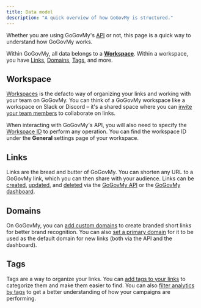 ```yaml
---
title: Data model
description: "A quick overview of how GoGovMy is structured."
---
```



Whether you are using GoGovMy's [API](/api-reference/introduction) or not, this page is a quick way to understand how GoGovMy works.

Within GoGovMy, all data belongs to a [**Workspace**](#workspace). Within a workspace, you have [Links](#links), [Domains](#domains), [Tags](#tags), and more.

## Workspace

[Workspaces](https://dub.co/help/article/what-is-a-workspace) is the defacto way of organizing your links and working with your team on GoGovMy. You can think of a GoGovMy workspace like a workspace on Slack or Discord – it's a shared space where you can [invite your team members](https://dub.co/help/article/how-to-invite-teammates) to collaborate on links.

When interacting with GoGovMy's API, you will also need to specify the [Workspace ID](/api-reference/introduction#workspace-id) to perform any operation. You can find the workspace ID under the **General** settings page of your workspace.

<Accordion title="Workspace model">
  <WorkspaceResponse />
</Accordion>

## Links

Links are the bread and butter of GoGovMy. You can shorten any URL to a GoGovMy link, which you can then share with your audience. Links can be [created](/api-reference/endpoint/create-a-new-link), [updated](/api-reference/endpoint/edit-a-link), and [deleted](/api-reference/endpoint/delete-a-link) via the [GoGovMy API](/api-reference/introduction) or the [GoGovMy dashboard](https://app.dub.co).

<Accordion title="Link model">
  <LinkResponse />
</Accordion>

## Domains

On GoGovMy, you can [add custom domains](https://dub.co/help/article/how-to-add-custom-domain) to create branded short links for better brand recognition. You can also [set a primary domain](https://dub.co/help/article/how-to-set-primary-domain) for it to be used as the default domain for new links (both via the API and the dashboard).

<Accordion title="Domain model">
  <DomainResponse />
</Accordion>

## Tags

Tags are a way to organize your links. You can [add tags to your links](https://dub.co/help/article/how-to-use-tags) to categorize them and make them easier to find. You can also [filter analytics by tags](https://dub.co/blog/introducing-tags#filtering-analytics-by-tags) to get a better understanding of how your campaigns are performing.

<Accordion title="Tag model">
  <TagResponse />
</Accordion>
